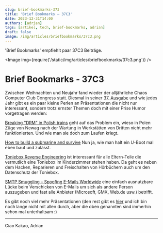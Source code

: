 ---
slug: brief-bookmarks-373
title: 'Brief Bookmarks – 37C3'
date: 2023-12-31T14:00
authors: [adrian]
tags: [artikel, tech, brief-bookmarks, adrian]
draft: false
image: /img/articles/briefbookmarks/37c3.png
---


'Brief Bookmarks' empfiehlt paar 37C3 Beiträge.

<Image img={require('/static/img/articles/briefbookmarks/37c3.png')} />

<!--truncate-->

# Brief Bookmarks - 37C3

Zwischen Weihnachten und Neujahr fand wieder der alljährliche Chaos Computer Club Congress statt. Diesmal in seiner [37. Ausgabe](https://events.ccc.de/congress/2023/infos/startpage.html) und wie jedes Jahr gibt es ein paar kleine Perlen an Präsentationen die nicht nur interessant, sondern trotz ernster Themen doch mit einer Prise Humor vorgetragen werden: 

[Breaking "DRM" in Polish trains](https://media.ccc.de/v/37c3-12142-breaking_drm_in_polish_trains) geht auf das Problem ein, wieso in Polen Züge von Newag nach der Wartung in Werkstätten von Dritten nicht mehr funktionierten. Und wie man sie doch zum Laufen kriegt. 

[How to build a submarine and survive](https://media.ccc.de/v/37c3-11828-how_to_build_a_submarine_and_survive) Nun ja, wie man halt ein U-Boot mal eben baut und zulässt. 

[Toniebox Reverse Engineering](https://media.ccc.de/v/37c3-11993-toniebox_reverse_engineering) ist interessant für alle Eltern-Teile die vermutlich eine Toniebox im Kinderzimmer stehen haben. Da geht es neben dem Hacken, Reparieren und Freischalten von Hörbüchern auch um den Datenschutz der Toniebox. 

[SMTP Smuggling – Spoofing E-Mails Worldwide](https://media.ccc.de/v/37c3-11782-smtp_smuggling_spoofing_e-mails_worldwide) eine einfach ausnutzbare Lücke beim Verschicken von E-Mails um sich als andere Person auszugeben und fast alle Anbieter (Microsoft, GMX, Web.de usw.) betrifft. 

Es gibt noch viel mehr Präsentationen (den rest gibt es [hier](https://media.ccc.de/c/37c3) und ich bin noch lange nicht mit allen durch, aber die oben genannten sind immerhin schon mal unterhaltsam :)

---

Ciao Kakao, Adrian
